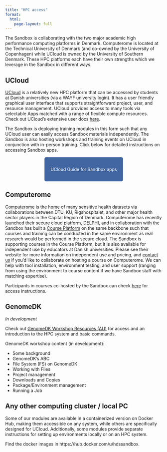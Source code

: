 ```yaml
---
title: "HPC access"
format:
  html:
    page-layout: full
---
```



The Sandbox is collaborating with the two major academic high performance computing platforms in Denmark. Computerome is located at the Technical University of Denmark (and co-owned by the University of Copenhagen) while UCloud is owned by the University of Southern Denmark. These HPC platforms each have their own strengths which we leverage in the Sandbox in different ways.

## UCloud

[UCloud](https://cloud.sdu.dk/app/login) is a relatively new HPC platform that can be accessed by students at Danish universities (via a WAYF university login). It has a user friendly graphical user interface that supports straightforward project, user, and resource management. UCloud provides access to many tools via selectable Apps matched with a range of flexible compute resources. Check out UCloud's extensive user docs [here](https://docs.cloud.sdu.dk/index.html). 

The Sandbox is deploying training modules in this form such that any UCloud user can easily access Sandbox materials independently. The Sandbox is also hosting workshops and training events on UCloud in conjunction with in-person training. Click below for detailed instructions on accessing Sandbox apps. 

&nbsp;

 <p align="center">
  <a href="./UCloud.qmd" style="background-color: #4266A1; color: #FFFFFF; padding: 30px 20px; text-decoration: none; border-radius: 5px;">
    UCloud Guide for Sandbox apps
  </a>
</p>

&nbsp;


## Computerome

[Computerome](https://computerome.dk/) is the home of many sensitive health datasets via collaborations between DTU, KU, Rigshospitalet, and other major health sector players in the Capital Region of Denmark. Computerome has recently launched their secure cloud platform, [DELPHI](https://computerome.dk/solutions/delphi), and in collaboration with the Sandbox has built a [Course Platform](https://computerome.dk/solutions/course-platform) on the same backbone such that courses and training can be conducted in the same environment as real research would be performed in the secure cloud. The Sandbox is supporting courses in the Course Platform, but it is also available for independent use by educators at Danish universities. Please see their website for more information on independent use and pricing, and [contact us](mailto:nhds_sandbox@sund.ku.dk) if you'd like to collaborate on hosting a course on Computerome. We can help with tool installation, environment testing, and user support (ranging from using the environment to course content if we have Sandbox staff with matching expertise).

Participants in courses co-hosted by the Sandbox can check [here](Computerome.qmd) for access instructions. 

## GenomeDK

*In development*

:::{.callout-note title="GenomeDK workshops at AU" collapse="true"}
Check out [GenomeDK Workshop Resources (AU)](https://hds-sandbox.github.io/GDKworkshops/) for access and an introduction to the HPC system and basic commands. 

GenomeDK workshop content (in development): 

- Some background
- GenomeDK’s ABC
- File System (FS) on GenomeDK
- Working with Files
- Project management
- Downloads and Copies
- Package/Environment management
- Running a Job
:::

## Any other computing cluster / local PC

Some of our modules are available in a containerized version on Docker Hub, making them accessible on any system, while others are specifically designed for UCloud. Additionally, some modules provide separate instructions for setting up environments locally or on an HPC system.

Find the docker images in https://hub.docker.com/u/hdssandbox. 



